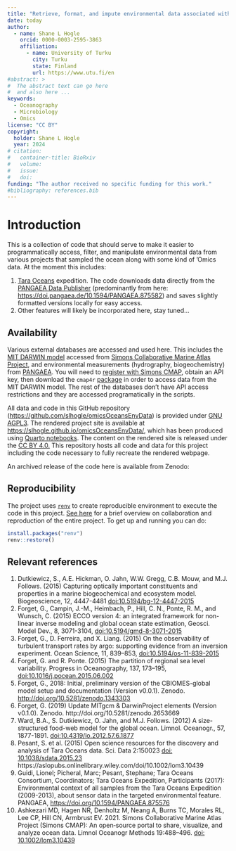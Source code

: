 ```yaml
---
title: "Retrieve, format, and impute environmental data associated with marine 'omics data sets"
date: today
author:
  - name: Shane L Hogle
    orcid: 0000-0003-2595-3863
    affiliation: 
      - name: University of Turku
        city: Turku
        state: Finland
        url: https://www.utu.fi/en
#abstract: > 
#  The abstract text can go here 
#  and also here ...
keywords:
  - Oceanography
  - Microbiology
  - Omics
license: "CC BY"
copyright: 
  holder: Shane L Hogle
  year: 2024
# citation: 
#   container-title: BioRxiv
#   volume: 
#   issue: 
#   doi: 
funding: "The author received no specific funding for this work."
#bibliography: references.bib
---
```


# Introduction

This is a collection of code that should serve to make it easier to programmatically access, filter, and manipulate environmental data from various projects that sampled the ocean along with some kind of 'Omics data. At the moment this includes:

1. [Tara Oceans](https://fondationtaraocean.org/en/expedition/tara-oceans/) expedition. The code downloads data directly from the [PANGAEA Data Publisher](https://www.pangaea.de/) (predominantly from here: <https://doi.pangaea.de/10.1594/PANGAEA.875582>) and saves slightly formatted versions locally for easy access. 
2. Other features will likely be incorporated here, stay tuned...

## Availability

Various external databases are accessed and used here. This includes the [MIT DARWIN model](https://darwinproject.mit.edu/) accessed from [Simons Collaborative Marine Atlas Project](https://simonscmap.com/), and environmental measurements (hydrography, biogeochemistry) from [PANGAEA](https://doi.pangaea.de/10.1594/PANGAEA.875576). You will need to [register with Simons CMAP](https://simonscmap.com/register), obtain an API key, then download the `cmap4r` [package](https://simonscmap.github.io/cmap4r/index.html) in order to access data from the MIT DARWIN model. The rest of the databases don't have API access restrictions and they are accessed programatically in the scripts.

All data and code in this GitHub repository (<https://github.com/slhogle/omicsOceansEnvData>) is provided under [GNU AGPL3](https://www.gnu.org/licenses/agpl-3.0.html). The rendered project site is available at <https://slhogle.github.io/omicsOceansEnvData/>, which has been produced using [Quarto notebooks](https://quarto.org/). The content on the rendered site is released under the [CC BY 4.0.](https://creativecommons.org/licenses/by/4.0/) This repository hosts all code and data for this project including the code necessary to fully recreate the rendered webpage.

An archived release of the code here is available from Zenodo:

## Reproducibility

The project uses [`renv`](https://rstudio.github.io/renv/index.html) to create reproducible environment to execute the code in this project. [See here](https://rstudio.github.io/renv/articles/renv.html#collaboration) for a brief overview on collaboration and reproduction of the entire project. To get up and running you can do:

``` r
install.packages("renv")
renv::restore()
```

## Relevant references

1. Dutkiewicz, S., A.E. Hickman, O. Jahn, W.W. Gregg, C.B. Mouw, and M.J. Follows. (2015) Capturing optically important constituents and properties in a marine biogeochemical and ecosystem model. Biogeoscience, 12, 4447-4481 [doi:10.5194/bg-12-4447-2015](https://doi.org/10.5194/bg-12-4447-2015)
2. Forget, G., Campin, J.-M., Heimbach, P., Hill, C. N., Ponte, R. M., and Wunsch, C. (2015) ECCO version 4: an integrated framework for non-linear inverse modeling and global ocean state estimation, Geosci. Model Dev., 8, 3071-3104, [doi:10.5194/gmd-8-3071-2015](https://doi.org/10.5194/gmd-8-3071-2015)
3. Forget, G., D. Ferreira, and X. Liang. (2015) On the observability of turbulent transport rates by argo: supporting evidence from an inversion experiment. Ocean Science, 11, 839–853, [doi:10.5194/os-11-839-2015](https://doi.org/10.5194/os-11-839-2015)
4. Forget, G. and R. Ponte. (2015) The partition of regional sea level variability. Progress in Oceanography, 137, 173–195, [doi:10.1016/j.pocean.2015.06.002](https://doi.org/10.1016/j.pocean.2015.06.002) 
5. Forget, G., 2018: Initial, preliminary version of the CBIOMES-global model setup and documentation (Version v0.0.1). Zenodo. <http://doi.org/10.5281/zenodo.1343303>
6. Forget, G. (2019) Update MITgcm & DarwinProject elements (Version v0.1.0). Zenodo. http://doi.org/10.5281/zenodo.2653669
7. Ward, B.A., S. Dutkiewicz, O. Jahn, and M.J. Follows. (2012) A size-structured food-web model for the global ocean. Limnol. Oceanogr., 57, 1877-1891. [doi:10.4319/lo.2012.57.6.1877](https://doi.org/10.4319/lo.2012.57.6.1877)
8. Pesant, S. et al. (2015) Open science resources for the discovery and analysis of Tara Oceans data. Sci. Data 2:150023 [doi: 10.1038/sdata.2015.23](http://doi.org/10.1038/sdata.2015.23)
https://aslopubs.onlinelibrary.wiley.com/doi/10.1002/lom3.10439
9. Guidi, Lionel; Picheral, Marc; Pesant, Stephane; Tara Oceans Consortium, Coordinators; Tara Oceans Expedition, Participants (2017): Environmental context of all samples from the Tara Oceans Expedition (2009-2013), about sensor data in the targeted environmental feature. PANGAEA, <https://doi.org/10.1594/PANGAEA.875576>
10. Ashkezari MD, Hagen NR, Denholtz M, Neang A, Burns TC, Morales RL, Lee CP, Hill CN, Armbrust EV. 2021. Simons Collaborative Marine Atlas Project (Simons CMAP): An open‐source portal to share, visualize, and analyze ocean data. Limnol Oceanogr Methods 19:488–496. [doi: 10.1002/lom3.10439](https://doi.org/10.1002/lom3.10439)